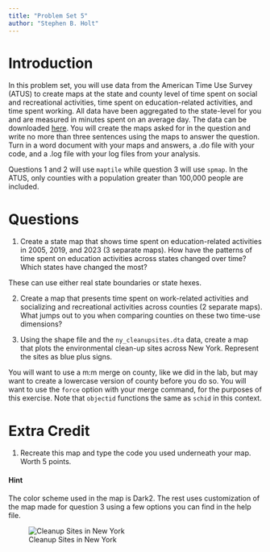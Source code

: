 ```yaml
---
title: "Problem Set 5"
author: "Stephen B. Holt"
---
```


# Introduction
In this problem set, you will use data from the American Time Use Survey  (ATUS) to create maps at the state and county level of time spent on social and recreational activities, time spent on education-related activities, and time spent working. All data have been aggregated to the state-level for you and are measured in minutes spent on an average day. The data can be downloaded [here](https://www.dropbox.com/scl/fo/shooshrxmwvonrczu6k58/AJF8m9ka6rQoV4rYOdmqaw0?rlkey=ngfpcj6ynb29jcxibbnalgfjg&st=cnkhs25n&dl=0). You will create the maps asked for in the question and write no more than three sentences using the maps to answer the question. Turn in a word document with your maps and answers, a .do file with your code, and a .log file with your log files from your analysis.

::: callout-note
Questions 1 and 2 will use `maptile` while question 3 will use `spmap`. In the ATUS, only counties with a population greater than 100,000 people are included.
:::

# Questions
1. Create a state map that shows time spent on education-related activities in 2005, 2019, and 2023 (3 separate maps). How have the patterns of time spent on education activities across states changed over time? Which states have changed the most?

::: callout-note
These can use either real state boundaries or state hexes.
:::

2. Create a map that presents time spent on work-related activities and socializing and recreational activities across counties (2 separate maps). What jumps out to you when comparing counties on these two time-use dimensions?


3. Using the shape file and the `ny_cleanupsites.dta` data, create a map that plots the environmental clean-up sites across New York. Represent the sites as blue plus signs. 

::: callout-tip
You will want to use a m:m merge on county, like we did in the lab, but may want to create a lowercase version of county before you do so. You will want to use the `force` option with your merge command, for the purposes of this exercise. Note that `objectid` functions the same as `schid` in this context.
:::

# Extra Credit

1. Recreate this map and type the code you used underneath your map. Worth 5 points.

::: callout-tip
#### Hint
The color scheme used in the map is Dark2. The rest uses customization of the map made for question 3 using a few options you can find in the help file.
:::

![Cleanup Sites in New York](cleanupsites.png)


